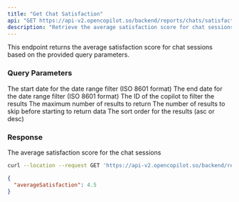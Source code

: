 ```yaml
---
title: "Get Chat Satisfaction"
api: "GET https://api-v2.opencopilot.so/backend/reports/chats/satisfaction"
description: "Retrieve the average satisfaction score for chat sessions"
---
```


This endpoint returns the average satisfaction score for chat sessions based on the provided query parameters.

### Query Parameters

<ParamField query="startDate" type="string" format="date-time">
  The start date for the date range filter (ISO 8601 format)
</ParamField>

<ParamField query="endDate" type="string" format="date-time">
  The end date for the date range filter (ISO 8601 format)
</ParamField>

<ParamField query="copilot_id" type="string">
  The ID of the copilot to filter the results
</ParamField>

<ParamField query="limit" type="number">
  The maximum number of results to return
</ParamField>

<ParamField query="offset" type="number">
  The number of results to skip before starting to return data
</ParamField>

<ParamField query="sortOrder" type="string">
  The sort order for the results (asc or desc)
</ParamField>

### Response

<ResponseField name="averageSatisfaction" type="number">
  The average satisfaction score for the chat sessions
</ResponseField>

<RequestExample>

```bash Example Request
curl --location --request GET 'https://api-v2.opencopilot.so/backend/reports/chats/satisfaction?startDate=2023-01-01T00:00:00Z&endDate=2023-12-31T23:59:59Z&copilot_id=abc123'
```

</RequestExample>

<ResponseExample>

```json Response
{
  "averageSatisfaction": 4.5
}
```

</ResponseExample>